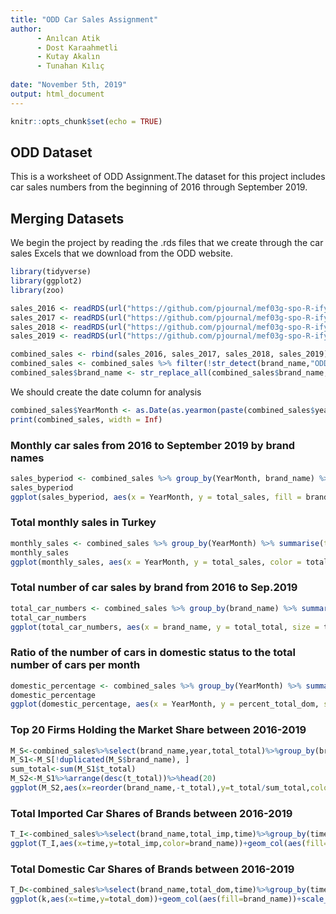 ---
title: "ODD Car Sales Assignment"
author:
      - Anılcan Atik
      - Dost Karaahmetli
      - Kutay Akalın
      - Tunahan Kılıç
      
date: "November 5th, 2019"
output: html_document
---

```{r setup, include=FALSE}
knitr::opts_chunk$set(echo = TRUE)
```

## ODD Dataset

This is a worksheet of ODD Assignment.The dataset for this project includes car sales numbers from the beginning of 2016 through September 2019.

## Merging Datasets
We begin the project by reading the .rds files that we create through the car sales Excels that we download from the ODD website.

```{r warning=FALSE,message=FALSE}
library(tidyverse)
library(ggplot2)
library(zoo)
```


```{r readRDS}
sales_2016 <- readRDS(url("https://github.com/pjournal/mef03g-spo-R-ify/blob/master/sales_2016.rds?raw=true"))
sales_2017 <- readRDS(url("https://github.com/pjournal/mef03g-spo-R-ify/blob/master/sales_2017.rds?raw=true"))
sales_2018 <- readRDS(url("https://github.com/pjournal/mef03g-spo-R-ify/blob/master/sales_2018.rds?raw=true"))
sales_2019 <- readRDS(url("https://github.com/pjournal/mef03g-spo-R-ify/blob/master/sales_2019.rds?raw=true"))
```

```{r combined_sales}
combined_sales <- rbind(sales_2016, sales_2017, sales_2018, sales_2019)
combined_sales <- combined_sales %>% filter(!str_detect(brand_name,"ODD"))
combined_sales$brand_name <- str_replace_all(combined_sales$brand_name,"ASTON MARTÄ°N","ASTON MARTIN")
```

We should create the date column for analysis
```{r date column}
combined_sales$YearMonth <- as.Date(as.yearmon(paste(combined_sales$year, " ", combined_sales$month), "%Y %m"))
print(combined_sales, width = Inf)
```


### Monthly car sales from 2016 to September 2019 by brand names
```{r monthly car sales by brand}
sales_byperiod <- combined_sales %>% group_by(YearMonth, brand_name) %>% summarise(total_sales = sum(total_total)) %>% arrange(desc(total_sales)) %>% top_n(1)
sales_byperiod
ggplot(sales_byperiod, aes(x = YearMonth, y = total_sales, fill = brand_name)) + geom_bar(stat = "identity")
```

### Total monthly sales in Turkey
```{r message = FALSE}
monthly_sales <- combined_sales %>% group_by(YearMonth) %>% summarise(total_sales = sum(total_total)) %>% arrange(desc(total_sales))
monthly_sales
ggplot(monthly_sales, aes(x = YearMonth, y = total_sales, color = total_sales)) + geom_point() + geom_smooth()
```

### Total number of car sales by brand from 2016 to Sep.2019
```{r message = FALSE, fig.height=10, fig.width=15, fig.asp= .60}
total_car_numbers <- combined_sales %>% group_by(brand_name) %>% summarise(total_total = sum(total_total)) %>% arrange(desc(total_total))
total_car_numbers
ggplot(total_car_numbers, aes(x = brand_name, y = total_total, size = total_total, color = brand_name)) + geom_point() + theme(axis.text.x = element_text(angle = 90))
```

### Ratio of the number of cars in domestic status to the total number of cars per month
```{r message = FALSE}
domestic_percentage <- combined_sales %>% group_by(YearMonth) %>% summarise(total_dom = sum(total_dom), total_total = sum(total_total)) %>% mutate(percent_total_dom = total_dom/total_total) %>% arrange(desc(percent_total_dom))
domestic_percentage
ggplot(domestic_percentage, aes(x = YearMonth, y = percent_total_dom, size = percent_total_dom, color = percent_total_dom)) + geom_point() + scale_color_gradientn(colours = rainbow(2))
```

### Top 20 Firms Holding the Market Share between 2016-2019
```{r message = FALSE}
M_S<-combined_sales%>%select(brand_name,year,total_total)%>%group_by(brand_name)%>%mutate(t_total=sum(total_total))
M_S1<-M_S[!duplicated(M_S$brand_name), ]
sum_total<-sum(M_S1$t_total)
M_S2<-M_S1%>%arrange(desc(t_total))%>%head(20)
ggplot(M_S2,aes(x=reorder(brand_name,-t_total),y=t_total/sum_total,color=brand_name))+geom_col(aes(fill=brand_name))+theme(axis.text.x = element_text(angle = 90, hjust = 1))+labs(title = "2016-2019 Total Market Share in Percentage",y="Market Share in Percentage",x="Company Names")
```

### Total Imported Car Shares of Brands between 2016-2019
```{r message = FALSE}
T_I<-combined_sales%>%select(brand_name,total_imp,time)%>%group_by(time)%>% mutate(perc_total_imp = total_imp/sum(total_imp))%>%top_n(10)
ggplot(T_I,aes(x=time,y=total_imp,color=brand_name))+geom_col(aes(fill=brand_name))+scale_x_date(labels = date_format("%Y %m"))+labs(title = "2016-2019 Total Imports",y="Total Imports",x="Time")
```

### Total Domestic Car Shares of Brands between 2016-2019
```{r message = FALSE}
T_D<-combined_sales%>%select(brand_name,total_dom,time)%>%group_by(time)%>% mutate(perc_total_dom = total_dom/sum(total_dom))%>%top_n(10)  
ggplot(k,aes(x=time,y=total_dom))+geom_col(aes(fill=brand_name))+scale_x_date(labels = date_format("%Y %m"))+labs(title = "2016-2019 Total Domestic",y="Total Domestic",x="Time")
```
